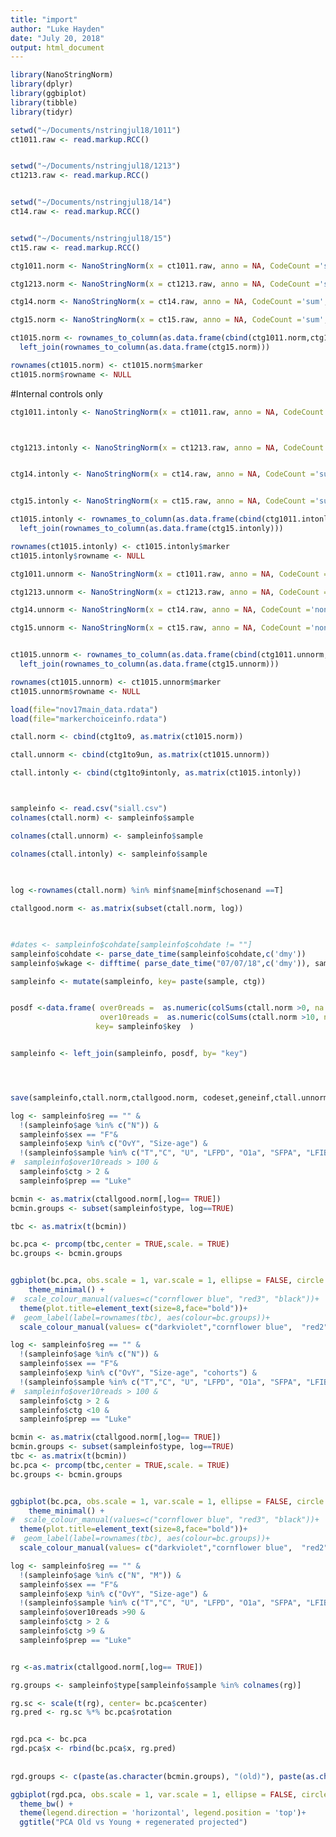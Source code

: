 ```yaml
---
title: "import"
author: "Luke Hayden"
date: "July 20, 2018"
output: html_document
---
```




```r
library(NanoStringNorm)
library(dplyr)
library(ggbiplot)
library(tibble)
library(tidyr)
````




```r

setwd("~/Documents/nstringjul18/1011")
ct1011.raw <- read.markup.RCC()


setwd("~/Documents/nstringjul18/1213")
ct1213.raw <- read.markup.RCC()


setwd("~/Documents/nstringjul18/14")
ct14.raw <- read.markup.RCC()


setwd("~/Documents/nstringjul18/15")
ct15.raw <- read.markup.RCC()


````



```r

ctg1011.norm <- NanoStringNorm(x = ct1011.raw, anno = NA, CodeCount ='sum', Background ="mean", SampleContent ='housekeeping.sum', round.values = FALSE, take.log = FALSE,return.matrix.of.endogenous.probes = TRUE);

ctg1213.norm <- NanoStringNorm(x = ct1213.raw, anno = NA, CodeCount ='sum', Background ="mean", SampleContent ='housekeeping.sum', round.values = FALSE, take.log = FALSE,return.matrix.of.endogenous.probes = TRUE);

ctg14.norm <- NanoStringNorm(x = ct14.raw, anno = NA, CodeCount ='sum', Background ="mean", SampleContent ='housekeeping.sum', round.values = FALSE, take.log = FALSE,return.matrix.of.endogenous.probes = TRUE);

ctg15.norm <- NanoStringNorm(x = ct15.raw, anno = NA, CodeCount ='sum', Background ="mean", SampleContent ='housekeeping.sum', round.values = FALSE, take.log = FALSE,return.matrix.of.endogenous.probes = TRUE);

ct1015.norm <- rownames_to_column(as.data.frame(cbind(ctg1011.norm,ctg1213.norm, ctg14.norm)) )%>%
  left_join(rownames_to_column(as.data.frame(ctg15.norm)))

rownames(ct1015.norm) <- ct1015.norm$marker
ct1015.norm$rowname <- NULL
```

#Internal controls only
```r


ctg1011.intonly <- NanoStringNorm(x = ct1011.raw, anno = NA, CodeCount ='sum', Background ="mean",OtherNorm = "none", round.values = FALSE, take.log = FALSE,return.matrix.of.endogenous.probes = TRUE);



ctg1213.intonly <- NanoStringNorm(x = ct1213.raw, anno = NA, CodeCount ='sum', Background ="mean",OtherNorm = "none", round.values = FALSE, take.log = FALSE,return.matrix.of.endogenous.probes = TRUE);


ctg14.intonly <- NanoStringNorm(x = ct14.raw, anno = NA, CodeCount ='sum', Background ="mean",OtherNorm = "none", round.values = FALSE, take.log = FALSE,return.matrix.of.endogenous.probes = TRUE);


ctg15.intonly <- NanoStringNorm(x = ct15.raw, anno = NA, CodeCount ='sum', Background ="mean",OtherNorm = "none", round.values = FALSE, take.log = FALSE,return.matrix.of.endogenous.probes = TRUE);

ct1015.intonly <- rownames_to_column(as.data.frame(cbind(ctg1011.intonly,ctg1213.intonly, ctg14.intonly)) )%>%
  left_join(rownames_to_column(as.data.frame(ctg15.intonly)))

rownames(ct1015.intonly) <- ct1015.intonly$marker
ct1015.intonly$rowname <- NULL


```


```r


ctg1011.unnorm <- NanoStringNorm(x = ct1011.raw, anno = NA, CodeCount ='none', Background ="none",OtherNorm = "none", round.values = FALSE, take.log = FALSE,return.matrix.of.endogenous.probes = TRUE);

ctg1213.unnorm <- NanoStringNorm(x = ct1213.raw, anno = NA, CodeCount ='none', Background ="none",OtherNorm = "none", round.values = FALSE, take.log = FALSE,return.matrix.of.endogenous.probes = TRUE);

ctg14.unnorm <- NanoStringNorm(x = ct14.raw, anno = NA, CodeCount ='none', Background ="none",OtherNorm = "none", round.values = FALSE, take.log = FALSE,return.matrix.of.endogenous.probes = TRUE);

ctg15.unnorm <- NanoStringNorm(x = ct15.raw, anno = NA, CodeCount ='none', Background ="none",OtherNorm = "none", round.values = FALSE, take.log = FALSE,return.matrix.of.endogenous.probes = TRUE);


ct1015.unnorm <- rownames_to_column(as.data.frame(cbind(ctg1011.unnorm,ctg1213.unnorm, ctg14.unnorm)) )%>%
  left_join(rownames_to_column(as.data.frame(ctg15.unnorm)))

rownames(ct1015.unnorm) <- ct1015.unnorm$marker
ct1015.unnorm$rowname <- NULL
```





```r


load(file="nov17main_data.rdata")
load(file="markerchoiceinfo.rdata")

````



```r


ctall.norm <- cbind(ctg1to9, as.matrix(ct1015.norm))

ctall.unnorm <- cbind(ctg1to9un, as.matrix(ct1015.unnorm))

ctall.intonly <- cbind(ctg1to9intonly, as.matrix(ct1015.intonly))



sampleinfo <- read.csv("siall.csv")
colnames(ctall.norm) <- sampleinfo$sample

colnames(ctall.unnorm) <- sampleinfo$sample

colnames(ctall.intonly) <- sampleinfo$sample

  
  
log <-rownames(ctall.norm) %in% minf$name[minf$chosenand ==T]

ctallgood.norm <- as.matrix(subset(ctall.norm, log))
  


#dates <- sampleinfo$cohdate[sampleinfo$cohdate != ""]
sampleinfo$cohdate <- parse_date_time(sampleinfo$cohdate,c('dmy'))
sampleinfo$wkage <- difftime( parse_date_time("07/07/18",c('dmy')), sampleinfo$cohdate, units=c("weeks"))

````










```r
sampleinfo <- mutate(sampleinfo, key= paste(sample, ctg))


posdf <-data.frame( over0reads =  as.numeric(colSums(ctall.norm >0, na.rm=T)),
                    over10reads =  as.numeric(colSums(ctall.norm >10, na.rm=T)), 
                   key= sampleinfo$key  )


sampleinfo <- left_join(sampleinfo, posdf, by= "key")




save(sampleinfo,ctall.norm,ctallgood.norm, codeset,geneinf,ctall.unnorm, ctall.intonly , file="allns_data.rdata")


````






```r



log <- sampleinfo$reg == "" & 
  !(sampleinfo$age %in% c("N")) & 
  sampleinfo$sex == "F"&
  sampleinfo$exp %in% c("OvY", "Size-age") & 
  !(sampleinfo$sample %in% c("T","C", "U", "LFPD", "O1a", "SFPA", "LFIB","LFIA","AF", "Coh8")) &
#  sampleinfo$over10reads > 100 &
  sampleinfo$ctg > 2 &
  sampleinfo$prep == "Luke"

bcmin <- as.matrix(ctallgood.norm[,log== TRUE])
bcmin.groups <- subset(sampleinfo$type, log==TRUE)

tbc <- as.matrix(t(bcmin))

bc.pca <- prcomp(tbc,center = TRUE,scale. = TRUE) 
bc.groups <- bcmin.groups


ggbiplot(bc.pca, obs.scale = 1, var.scale = 1, ellipse = FALSE, circle = TRUE, var.axes=F, labels=rownames(tbc), groups=bc.groups)+ggtitle("PCA of Old vs Young (females)")+
    theme_minimal() +
#  scale_colour_manual(values=c("cornflower blue", "red3", "black"))+
  theme(plot.title=element_text(size=8,face="bold"))+
#  geom_label(label=rownames(tbc), aes(colour=bc.groups))+
  scale_colour_manual(values= c("darkviolet","cornflower blue",  "red2"))


````



```r



log <- sampleinfo$reg == "" & 
  !(sampleinfo$age %in% c("N")) & 
  sampleinfo$sex == "F"&
  sampleinfo$exp %in% c("OvY", "Size-age", "cohorts") & 
  !(sampleinfo$sample %in% c("T","C", "U", "LFPD", "O1a", "SFPA", "LFIB", "LFIA", "LFIB", "LFIC", "LFID")) &
#  sampleinfo$over10reads > 100 &
  sampleinfo$ctg > 2 &
  sampleinfo$ctg <10 &
  sampleinfo$prep == "Luke"

bcmin <- as.matrix(ctallgood.norm[,log== TRUE])
bcmin.groups <- subset(sampleinfo$type, log==TRUE)
tbc <- as.matrix(t(bcmin))
bc.pca <- prcomp(tbc,center = TRUE,scale. = TRUE) 
bc.groups <- bcmin.groups


ggbiplot(bc.pca, obs.scale = 1, var.scale = 1, ellipse = FALSE, circle = TRUE, var.axes=F, labels=rownames(tbc), groups=bc.groups)+ggtitle("PCA of Old vs Young (females)")+
    theme_minimal() +
#  scale_colour_manual(values=c("cornflower blue", "red3", "black"))+
  theme(plot.title=element_text(size=8,face="bold"))+
#  geom_label(label=rownames(tbc), aes(colour=bc.groups))+
  scale_colour_manual(values= c("darkviolet","cornflower blue",  "red2"))

log <- sampleinfo$reg == "" & 
  !(sampleinfo$age %in% c("N", "M")) & 
  sampleinfo$sex == "F"&
  sampleinfo$exp %in% c("OvY", "Size-age") & 
  !(sampleinfo$sample %in% c("T","C", "U", "LFPD", "O1a", "SFPA", "LFIB")) &
  sampleinfo$over10reads >90 &
  sampleinfo$ctg > 2 &
  sampleinfo$ctg >9 &
  sampleinfo$prep == "Luke"


rg <-as.matrix(ctallgood.norm[,log== TRUE])

rg.groups <- sampleinfo$type[sampleinfo$sample %in% colnames(rg)]

rg.sc <- scale(t(rg), center= bc.pca$center)
rg.pred <- rg.sc %*% bc.pca$rotation 


rgd.pca <- bc.pca
rgd.pca$x <- rbind(bc.pca$x, rg.pred)
                   
                   
rgd.groups <- c(paste(as.character(bcmin.groups), "(old)"), paste(as.character(rg.groups), "(new)" )    )           

ggbiplot(rgd.pca, obs.scale = 1, var.scale = 1, ellipse = FALSE, circle = F, var.axes=FALSE, labels=rownames(rgd.pca$x), groups=rgd.groups, varname.abbrev = TRUE)+   
  theme_bw() +
  theme(legend.direction = 'horizontal', legend.position = 'top')+
  ggtitle("PCA Old vs Young + regenerated projected")








````






```r


````



```r


````



```r


````



```r


````

